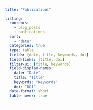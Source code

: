 ```yaml
---
title: "Publications"

listing:
  contents: 
    - blog_posts 
    - publications
  sort: 
    - "date"
  categories: true
  type: table
  fields: [date, title, keywords, doi]
  field-links: [title, doi]
  filter-ui: [title, keywords]
  field-display-names: 
    date: "Date" 
    title: "Title"
    keywords: "Keywords"
    doi: "DOI"
  date-format: short
  table-hover: true

---
```


